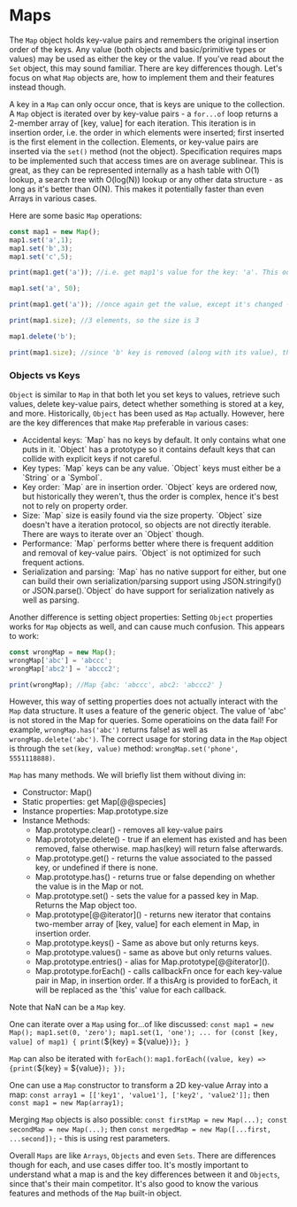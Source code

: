 

# Maps

The `Map` object holds key-value pairs and remembers the original insertion order of the keys. Any value (both objects and basic/primitive types or values) may be used as either the key or the value. If you've read about the `Set` object, this may sound familiar. There are key differences though. Let's focus on what `Map` objects are, how to implement them and their features instead though.

A key in a `Map` can only occur once, that is keys are unique to the collection. A `Map` object is iterated over by key-value pairs - a `for...of` loop returns a 2-member array of [key, value] for each iteration. This iteration is in insertion order, i.e. the order in which elements were inserted; first inserted is the first element in the collection. Elements, or key-value pairs are inserted via the `set()` method (not the object). Specification requires maps to be implemented such that access times are on average sublinear. This is great, as they can be represented internally as a hash table with O(1) lookup, a search tree with O(log(N)) lookup or any other data structure - as long as it's better than O(N). This makes it potentially faster than even Arrays in various cases.

Here are some basic `Map` operations:

```js
const map1 = new Map();
map1.set('a',1);
map1.set('b',3);
map1.set('c',5);

print(map1.get('a')); //i.e. get map1's value for the key: 'a'. This output will be 1.

map1.set('a', 50);

print(map1.get('a')); //once again get the value, except it's changed - so the output will now be 50.

print(map1.size); //3 elements, so the size is 3

map1.delete('b');

print(map1.size); //since 'b' key is removed (along with its value), there are now only 2 elements. the size is 2.
```


### Objects vs Keys

`Object` is similar to `Map` in that both let you set keys to values, retrieve such values, delete key-value pairs, detect whether something is stored at a key, and more. Historically, `Object` has been used as `Map` actually. However, here are the key differences that make `Map` preferable in various cases:

<ul>
<li> Accidental keys: `Map` has no keys by default. It only contains what one puts in it. `Object` has a prototype so it contains default keys that can collide with explicit keys if not careful. </li>
<li> Key types: `Map` keys can be any value. `Object` keys must either be a `String` or a `Symbol`.</li>
<li> Key order: `Map` are in insertion order. `Object` keys are ordered now, but historically they weren't, thus the order is complex, hence it's best not to rely on property order. </li>
<li> Size: `Map` size is easily found via the size property. `Object` size doesn't have a iteration protocol, so objects are not directly iterable. There are ways to iterate over an `Object` though.</li>
<li> Performance: `Map` performs better where there is frequent addition and removal of key-value pairs. `Object` is not optimized for such frequent actions.</li>
<li> Serialization and parsing: `Map` has no native support for either, but one can build their own serialization/parsing support using JSON.stringify() or JSON.parse().`Object` do have support for serialization natively as well as parsing. </li>
</ul>

Another difference is setting object properties: Setting `Object` properties works for `Map` objects as well, and can cause much confusion. This appears to work:

```js
const wrongMap = new Map();
wrongMap['abc'] = 'abccc';
wrongMap['abc2'] = 'abccc2';

print(wrongMap); //Map {abc: 'abccc', abc2: 'abccc2' }
```

However, this way of setting properties does not actually interact with the `Map` data structure. It uses a feature of the generic object. The value of 'abc' is not stored in the Map for queries. Some operatioins on the data fail! For example, `wrongMap.has('abc')` returns false! as well as `wrongMap.delete('abc')`. The correct usage for storing data in the `Map` object is through the `set(key, value)` method: `wrongMap.set('phone', 5551118888)`.

`Map` has many methods. We will briefly list them without diving in: 
<ul>
<li>Constructor: Map()</li>
<li>Static properties: get Map[@@species] </li>
<li>Instance properties: Map.prototype.size </li>
<li>Instance Methods:
    <ul>
    <li>Map.prototype.clear() - removes all key-value pairs </li>
    <li>Map.prototype.delete() - true if an element has existed and has been removed, false otherwise. map.has(key) will return false afterwards. </li>
    <li>Map.prototype.get() - returns the value associated to the passed key, or undefined if there is none. </li>
    <li>Map.prototype.has() - returns true or false depending on whether the value is in the Map or not. </li>
    <li>Map.prototype.set() - sets the value for a passed key in Map. Returns the Map object too. </li>
    <li>Map.prototype[@@iterator]() - returns new iterator that contains two-member array of [key, value] for each element in Map, in insertion order. </li>
    <li>Map.prototype.keys() - Same as above but only returns keys. </li>
    <li>Map.prototype.values() - same as above but only returns values. </li>
    <li>Map.prototype.entries() - alias for Map.prototype[@@iterator]().</li>
    <li>Map.prototype.forEach() - calls callbackFn once for each key-value pair in Map, in insertion order. If a thisArg is provided to forEach, it will be replaced as the 'this' value for each callback. </li>
    </ul>
    </li>
</ul>

Note that NaN can be a `Map` key. 

One can iterate over a `Map` using for...of like discussed: 
`const map1 = new Map(); map1.set(0, 'zero'); map1.set(1, 'one'); ... for (const [key, value] of map1) { print(`${key} = ${value}`)}; }`

`Map` can also be iterated with `forEach()`: `map1.forEach((value, key) => {print(`${key} = ${value}`); });`

One can use a `Map` constructor to transform a 2D key-value Array into a map:
`const array1 = [['key1', 'value1'], ['key2', 'value2']];` then `const map1 = new Map(array1);`

Merging `Map` objects is also possible: `const firstMap = new Map(...); const secondMap = new Map(...);` then `const mergedMap = new Map([...first, ...second]);` - this is using rest parameters.

Overall `Maps` are like `Arrays`, `Objects` and even `Sets`. There are differences though for each, and use cases differ too. It's mostly important to understand what a map is and the key differences between it and `Objects`, since that's their main competitor. It's also good to know the various features and methods of the `Map` built-in object.